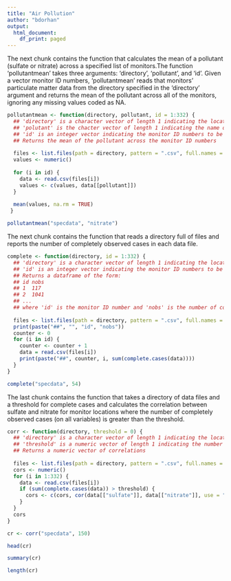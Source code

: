 ---
title: "Air Pollution"
author: "bdorhan"
output:
  html_document:
    df_print: paged
---

The next chunk contains the function that calculates the mean of a pollutant (sulfate or nitrate) across a specified list of monitors.The function 'pollutantmean' takes three arguments: 'directory', 'pollutant', and 'id'. Given a vector monitor ID numbers, 'pollutantmean' reads that monitors' particulate matter data from the directory specified in the 'directory' argument and returns the mean of the pollutant across all of the monitors, ignoring any missing values coded as NA.

```{r pollutantmean, echo=TRUE, warning=TRUE}
pollutantmean <- function(directory, pollutant, id = 1:332) {
  ## 'directory' is a character vector of length 1 indicating the location of the CSV files
  ## 'polutant' is the chacter vector of length 1 indicating the name of the pollutant for which we will calculate the        mean; either "sulfate" or "nitrate"
  ## 'id' is an integer vector indicating the monitor ID numbers to be used
  ## Returns the mean of the pollutant across the monitor ID numbers
  
  files <- list.files(path = directory, pattern = ".csv", full.names = TRUE)
  values <- numeric()
  
  for (i in id) {
    data <- read.csv(files[i])
    values <- c(values, data[[pollutant]])
  }
  
  mean(values, na.rm = TRUE)
 }
```
```{r pollutmean_run, echo=TRUE, warning=TRUE}
pollutantmean("specdata", "nitrate")
```

The next chunk contains the function that reads a directory full of files and reports the number of completely observed cases in each data file.

```{r complete, echo=TRUE, warning=TRUE}
complete <- function(directory, id = 1:332) {
  ## 'directory' is a character vector of length 1 indicating the location of the CSV files
  ## 'id' is an integer vector indicating the monitor ID numbers to be used
  ## Returns a dataframe of the form:
  ## id nobs
  ## 1  117
  ## 2  1041
  ## ...
  ## where 'id' is the monitor ID number and 'nobs' is the number of complete cases
  
  files <- list.files(path = directory, pattern = ".csv", full.names = TRUE)
  print(paste("##", "", "id", "nobs"))
  counter <- 0
  for (i in id) {
    counter <- counter + 1
    data = read.csv(files[i])
    print(paste("##", counter, i, sum(complete.cases(data))))
  }
}
```


```{r complete_run, echo=TRUE, warning=TRUE}
complete("specdata", 54)
```
The last chunk contains the function that takes a directory of data files and a threshold for complete cases and calculates the correlation between sulfate and nitrate for monitor locations where the number of completely observed cases (on all variables) is greater than the threshold.
```{r corr, echo=TRUE, warning=TRUE}
corr <- function(directory, threshold = 0) {
  ## 'directory' is a character vector of length 1 indicating the location of the CSV files
  ## 'threshold' is a numeric vector of length 1 indicating the number of comletely observed observations required to      compute the correlation between nitrate and sulfate; default value is 0
  ## Returns a numeric vector of correlations
  
  files <- list.files(path = directory, pattern = ".csv", full.names = TRUE)
  cors <- numeric()
  for (i in 1:332) {
    data <- read.csv(files[i])
    if (sum(complete.cases(data)) > threshold) {
      cors <- c(cors, cor(data[["sulfate"]], data[["nitrate"]], use = "complete.obs"))
    }
  }
  cors
}
```


```{r corr_run, echo=TRUE, warning=TRUE}
cr <- corr("specdata", 150)

head(cr)

summary(cr)

length(cr)
```

